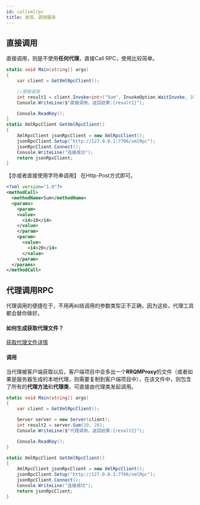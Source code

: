 ```yaml
---
id: callxmlrpc
title: 发现、调用服务
---
```



## 直接调用

直接调用，则是不使用**任何代理**，直接Call RPC，使用比较简单。

```csharp
static void Main(string[] args)
{
    var client = GetXmlRpcClient();

    //直接调用
    int result1 = client.Invoke<int>("Sum", InvokeOption.WaitInvoke, 10, 20);
    Console.WriteLine($"直接调用，返回结果:{result1}");

    Console.ReadKey();
}
static XmlRpcClient GetXmlRpcClient()
{
    XmlRpcClient jsonRpcClient = new XmlRpcClient();
    jsonRpcClient.Setup("http://127.0.0.1:7706/xmlRpc");
    jsonRpcClient.Connect();
    Console.WriteLine("连接成功");
    return jsonRpcClient;
}
```

【亦或者直接使用字符串调用】
在Http-Post方式即可。

```xml
<?xml version="1.0"?>
<methodCall>
  <methodName>Sum</methodName>
  <params>
    <param>
    <value>
      <i4>10</i4>
    </value>
    </param>
    <param>
      <value>
        <i4>20</i4>
      </value>
    </param>
  </params>
</methodCall>
```

<a name="rrWhi"></a>

## 代理调用RPC

代理调用的便捷在于，不用再纠结调用的参数类型正不正确，因为这些，代理工具都会替你做好。 <a name="AbsXl"></a>

#### 如何生成获取代理文件？

[获取代理文件详情](https://www.yuque.com/eo2w71/rrqm/a13509bfc3581f4576861b690b4a809a) <a name="jsQUz"></a>

#### 调用

当代理被客户端获取以后，客户端项目中会多出一个**RRQMProxy**的文件（或者如果是服务器生成的本地代理，则需要复制到客户端项目中），在该文件中，则包含了所有的**代理方法**和**代理类**，可直接由代理类发起调用。


```csharp
static void Main(string[] args)
{
    var client = GetXmlRpcClient();

    Server server = new Server(client);
    int result2 = server.Sum(10, 20);
    Console.WriteLine($"代理调用，返回结果:{result2}");

    Console.ReadKey();
}

static XmlRpcClient GetXmlRpcClient()
{
    XmlRpcClient jsonRpcClient = new XmlRpcClient();
    jsonRpcClient.Setup("http://127.0.0.1:7706/xmlRpc");
    jsonRpcClient.Connect();
    Console.WriteLine("连接成功");
    return jsonRpcClient;
}

```
